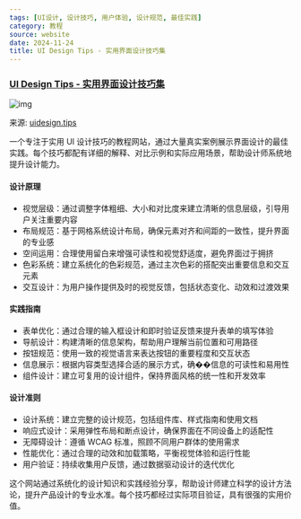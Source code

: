 ```yaml
---
tags: [UI设计, 设计技巧, 用户体验, 设计规范, 最佳实践]
category: 教程
source: website
date: 2024-11-24
title: UI Design Tips - 实用界面设计技巧集
---
```


### [UI Design Tips - 实用界面设计技巧集](https://www.uidesign.tips/ui-tips)

![img](https://img.mengpeng.tech/i/2024/12/07/67541edce0c9f.webp)

来源: [uidesign.tips](https://www.uidesign.tips/ui-tips)

一个专注于实用 UI 设计技巧的教程网站，通过大量真实案例展示界面设计的最佳实践。每个技巧都配有详细的解释、对比示例和实际应用场景，帮助设计师系统地提升设计能力。

#### 设计原理
- 视觉层级：通过调整字体粗细、大小和对比度来建立清晰的信息层级，引导用户关注重要内容
- 布局规范：基于网格系统设计布局，确保元素对齐和间距的一致性，提升界面的专业感
- 空间运用：合理使用留白来增强可读性和视觉舒适度，避免界面过于拥挤
- 色彩系统：建立系统化的色彩规范，通过主次色彩的搭配突出重要信息和交互元素
- 交互设计：为用户操作提供及时的视觉反馈，包括状态变化、动效和过渡效果

#### 实践指南
- 表单优化：通过合理的输入框设计和即时验证反馈来提升表单的填写体验
- 导航设计：构建清晰的信息架构，帮助用户理解当前位置和可用路径
- 按钮规范：使用一致的视觉语言来表达按钮的重要程度和交互状态
- 信息展示：根据内容类型选择合适的展示方式，确��信息的可读性和易用性
- 组件设计：建立可复用的设计组件，保持界面风格的统一性和开发效率

#### 设计准则
- 设计系统：建立完整的设计规范，包括组件库、样式指南和使用文档
- 响应式设计：采用弹性布局和断点设计，确保界面在不同设备上的适配性
- 无障碍设计：遵循 WCAG 标准，照顾不同用户群体的使用需求
- 性能优化：通过合理的动效和加载策略，平衡视觉体验和运行性能
- 用户验证：持续收集用户反馈，通过数据驱动设计的迭代优化

这个网站通过系统化的设计知识和实践经验分享，帮助设计师建立科学的设计方法论，提升产品设计的专业水准。每个技巧都经过实际项目验证，具有很强的实用价值。 